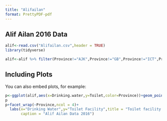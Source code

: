 ```yaml
---
title: "Alifailan"
format: PrettyPDF-pdf
---
```


## Alif Ailan 2016 Data



```r

alif<-read.csv("Alifailan.csv",header = TRUE)
library(tidyverse)

alif<-alif %>% filter(Province!="AJK",Province!="GB",Province!="ICT",Province!="FATA")


```

## Including Plots

You can also embed plots, for example:

```r
p<-ggplot(alif,aes(x=Drinking.water,y=Toilet,color=Province))+geom_point()
p
p+facet_wrap(~Province,ncol = 4)+
  labs(x="Drinking Water",y="Toilet Facility",title = "Toilet facility and Drinking Water Facility situation province wise",
       caption = "Alif Ailan Data 2016")
```
